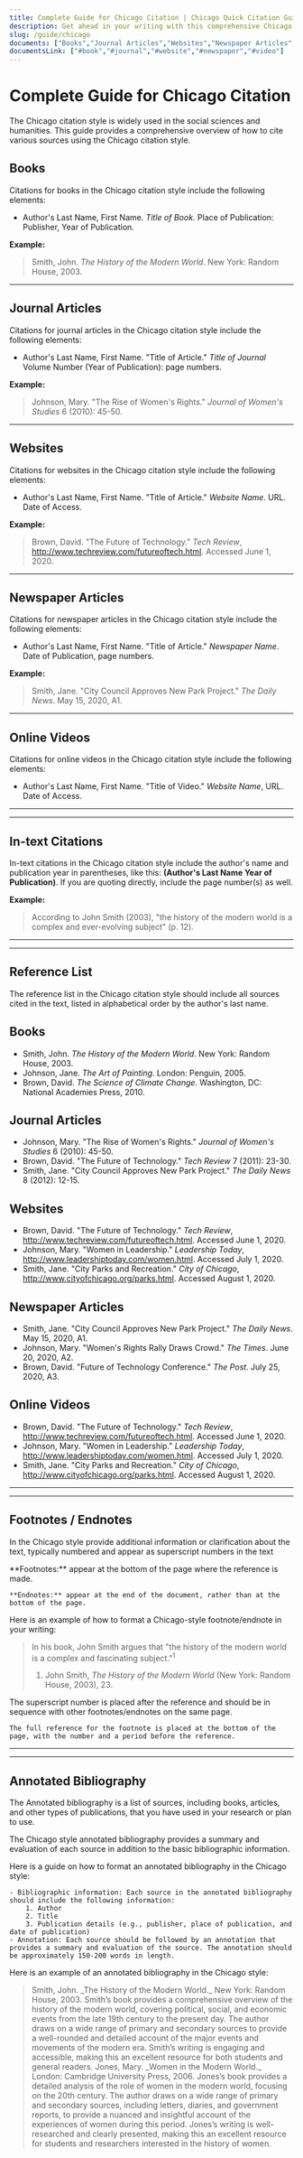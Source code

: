 ```yaml
---
title: Complete Guide for Chicago Citation | Chicago Quick Citation Guide
description: Get ahead in your writing with this comprehensive Chicago citation guide. Learn everything you need to know to become an expert.
slug: /guide/chicago
documents: ["Books","Journal Articles","Websites","Newspaper Articles","Online Videos"]
documentsLink: ["#book","#journal","#website","#newspaper","#video"]
---
```


# Complete Guide for Chicago Citation

The Chicago citation style is widely used in the social sciences and humanities. This guide provides a comprehensive overview of how to cite various sources using the Chicago citation style.


<H2 id={'book'}>Books</H2>

Citations for books in the Chicago citation style include the following elements:

- Author's Last Name, First Name. _Title of Book_. Place of Publication: Publisher, Year of Publication.

**Example:**
>Smith, John. _The History of the Modern World_. New York: Random House, 2003.

---

<H2 id={'journal'}>Journal Articles</H2>

Citations for journal articles in the Chicago citation style include the following elements:

- Author's Last Name, First Name. "Title of Article." _Title of Journal_ Volume Number (Year of Publication): page numbers.

**Example:**
>Johnson, Mary. "The Rise of Women's Rights." _Journal of Women's Studies_ 6 (2010): 45-50.

---

<H2 id={'website'}>Websites</H2>

Citations for websites in the Chicago citation style include the following elements:

- Author's Last Name, First Name. "Title of Article." _Website Name_. URL. Date of Access.

**Example:**
>Brown, David. "The Future of Technology." _Tech Review_, http://www.techreview.com/futureoftech.html. Accessed June 1, 2020.

---

<H2 id={'newspaper'}>Newspaper Articles</H2>

Citations for newspaper articles in the Chicago citation style include the following elements:

- Author's Last Name, First Name. "Title of Article." _Newspaper Name_. Date of Publication, page numbers.


**Example:**
>Smith, Jane. "City Council Approves New Park Project." _The Daily News_. May 15, 2020, A1.

---

<H2 id={'video'}>Online Videos</H2>

Citations for online videos in the Chicago citation style include the following elements:

- Author's Last Name, First Name. "Title of Video." _Website Name_, URL. Date of Access.

---
***

<H2 id={'in-text'}>In-text Citations</H2>

In-text citations in the Chicago citation style include the author's name and publication year in parentheses, like this: **(Author's Last Name Year of Publication)**. If you are quoting directly, include the page number(s) as well.

**Example:**
>According to John Smith (2003), "the history of the modern world is a complex and ever-evolving subject" (p. 12).

---
***

<H2 id={'list'}>Reference List</H2>

The reference list in the Chicago citation style should include all sources cited in the text, listed in alphabetical order by the author's last name.

## Books
- Smith, John. _The History of the Modern World_. New York: Random House, 2003.
- Johnson, Jane. _The Art of Painting_. London: Penguin, 2005.
- Brown, David. _The Science of Climate Change_. Washington, DC: National Academies Press, 2010.

## Journal Articles
- Johnson, Mary. "The Rise of Women's Rights." _Journal of Women's Studies_ 6 (2010): 45-50.
- Brown, David. "The Future of Technology." _Tech Review_ 7 (2011): 23-30.
- Smith, Jane. "City Council Approves New Park Project." _The Daily News_ 8 (2012): 12-15.

## Websites
- Brown, David. "The Future of Technology." _Tech Review_, http://www.techreview.com/futureoftech.html. Accessed June 1, 2020.
- Johnson, Mary. "Women in Leadership." _Leadership Today_, http://www.leadershiptoday.com/women.html. Accessed July 1, 2020.
- Smith, Jane. "City Parks and Recreation." _City of Chicago_, http://www.cityofchicago.org/parks.html. Accessed August 1, 2020.

## Newspaper Articles
- Smith, Jane. "City Council Approves New Park Project." _The Daily News_. May 15, 2020, A1.
- Johnson, Mary. "Women's Rights Rally Draws Crowd." _The Times_. June 20, 2020, A2.
- Brown, David. "Future of Technology Conference." _The Post_. July 25, 2020, A3.

## Online Videos
- Brown, David. "The Future of Technology." _Tech Review_, http://www.techreview.com/futureoftech.html. Accessed June 1, 2020.
- Johnson, Mary. "Women in Leadership." _Leadership Today_, http://www.leadershiptoday.com/women.html. Accessed July 1, 2020.
- Smith, Jane. "City Parks and Recreation." _City of Chicago_, http://www.cityofchicago.org/parks.html. Accessed August 1, 2020.


---
***

<H2 id={'notes'}>Footnotes / Endnotes</H2>

In the Chicago style provide additional information or clarification about the text, typically numbered and appear as superscript numbers in the text

<DifferentTip>
    **Footnotes:** appear at the bottom of the page where the reference is made.

    **Endnotes:** appear at the end of the document, rather than at the bottom of the page.
</DifferentTip>

Here is an example of how to format a Chicago-style footnote/endnote in your writing:
> In his book, John Smith argues that "the history of the modern world is a complex and fascinating subject."<sup>1</sup>
>
> 1. John Smith, _The History of the Modern World_ (New York: Random House, 2003), 23.

<ExampleTip>
    The superscript number is placed after the reference and should be in sequence with other footnotes/endnotes on the same page.

    The full reference for the footnote is placed at the bottom of the page, with the number and a period before the reference.
</ExampleTip>


---
***

<H2 id={'annotated-bibliography'}>Annotated Bibliography</H2>

The Annotated bibliography is a list of sources, including books, articles, and other types of publications, that you have used in your research or plan to use.

The Chicago style annotated bibliography provides a summary and evaluation of each source in addition to the basic bibliographic information.

<ExampleTip>
Here is a guide on how to format an annotated bibliography in the Chicago style:

    - Bibliographic information: Each source in the annotated bibliography should include the following information:
        1. Author
        2. Title
        3. Publication details (e.g., publisher, place of publication, and date of publication)
    - Annotation: Each source should be followed by an annotation that provides a summary and evaluation of the source. The annotation should be approximately 150-200 words in length.
</ExampleTip>

Here is an example of an annotated bibliography in the Chicago style:
>
>  <Bibliography>
>    Smith, John. _The History of the Modern World._ New York: Random House, 2003.
>  </Bibliography>
>  <Annotation>
>    Smith’s book provides a comprehensive overview of the history of the modern world, covering political, social, and economic events from the late 19th century to the present day. The author draws on a wide range of primary and secondary sources to provide a well-rounded and detailed account of the major events and movements of the modern era. Smith’s writing is engaging and accessible, making this an excellent resource for both students and general readers.
>  </Annotation>
>  <Bibliography>
>    Jones, Mary. _Women in the Modern World._ London: Cambridge University Press, 2006.
>  </Bibliography>
>  <Annotation>
>    Jones’s book provides a detailed analysis of the role of women in the modern world, focusing on the 20th century. The author draws on a wide range of primary and secondary sources, including letters, diaries, and government reports, to provide a nuanced and insightful account of the experiences of women during this period. Jones’s writing is well-researched and clearly presented, making this an excellent resource for students and researchers interested in the history of women.
>  </Annotation>

